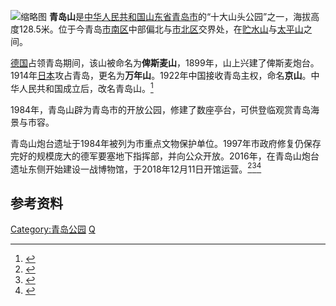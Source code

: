 [[File:Bundesarchiv_Bild_102-16334,_Tsingtau,_Festung,_gepanzerter_Geschützturm.jpg|缩略图]]
'''青岛山'''是[[中华人民共和国|中华人民共和国]][[山东省|山东省]][[青岛市|青岛市]]的“十大山头公园”之一，海拔高度128.5米。位于今青岛[[市南区|市南区]]中部偏北与[[市北区|市北区]]交界处，在[[贮水山|贮水山]]与[[太平山_(青島)|太平山]]之间。

[[德国|德国]]占领青岛期间，该山被命名为'''俾斯麦山'''，1899年，山上兴建了俾斯麦炮台。1914年[[日本|日本]]攻占青岛，更名为'''万年山'''。1922年中国接收青岛主权，命名'''京山'''。中华人民共和国成立后，改名青岛山。<ref>{{cite web|author=衣琳|title=青岛山炮台沉浮录（1）|url=http://qdsq-sb.qingdao.gov.cn/n18810935/n18869739/n18869740/26160270.html|work=地情研究|accessdate=2014-12-13|deadurl=yes|archiveurl=https://web.archive.org/web/20141213220133/http://qdsq-sb.qingdao.gov.cn/n18810935/n18869739/n18869740/26160270.html|archivedate=2014-12-13}}</ref>

1984年，青岛山辟为青岛市的开放公园，修建了数座亭台，可供登临观赏青岛海景与市容。

青岛山炮台遗址于1984年被列为市重点文物保护单位。1997年市政府修复仍保存完好的规模庞大的德军要塞地下指挥部，并向公众开放。2016年，在青岛山炮台遗址东侧开始建设一战博物馆，于2018年12月11日开馆运营。<ref>{{Cite news|url=http://www.sd.xinhuanet.com/travel/2017-03/23/c_1120679475.htm|title=青岛山一战遗址博物馆开建 预计2018年初开放|author=崔武|date=2017-03-23|work=青岛日报|accessdate=2017-05-08|archive-url=https://web.archive.org/web/20180202190324/http://www.sd.xinhuanet.com/travel/2017-03/23/c_1120679475.htm|archive-date=2018-02-02|dead-url=yes}}</ref><ref>{{Cite news|url=http://news.qingdaonews.com/qingdao/2016-01/14/content_11444332.htm|title=百年炮台纠错青岛山修旧如旧 将建一战博物馆|author=|date=2016-01-14|work=青岛早报|accessdate=2017-05-08|archive-date=2021-04-10|archive-url=https://web.archive.org/web/20210410080637/http://news.qingdaonews.com/qingdao/2016-01/14/content_11444332.htm|dead-url=no}}</ref><ref>{{Cite news|url=http://www.xinhuanet.com/local/2018-12/11/c_1123836320.htm|title=青岛“一战”遗址博物馆开馆|author=苏万明|date=2018-12-11|work=新华社|accessdate=2018-12-13|archive-date=2021-04-10|archive-url=https://web.archive.org/web/20210410080557/http://www.xinhuanet.com/local/2018-12/11/c_1123836320.htm|dead-url=no}}</ref>

== 参考资料 ==
{{reflist}}

{{青岛山峰}}

[[Category:青岛公园|Category:青岛公园]]
[[Category:青岛山峰|Q]]